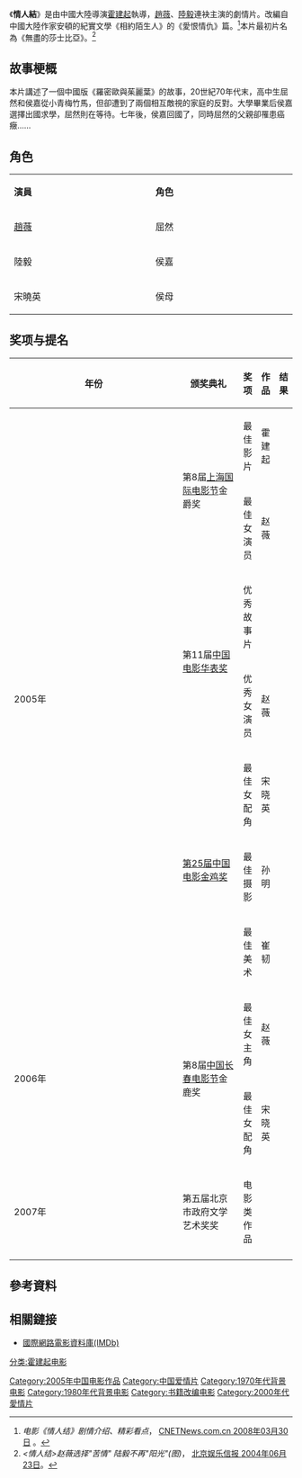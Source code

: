 {{Infobox Film 
|  name           = 情人結
|  original_name  = A Time to Love  
|  image          = 
|  writer         = [[思芜|思芜]]<br>[[张人捷|张人捷]]
|  starring       = [[趙薇|趙薇]]<br>[[陆毅|陆毅]]<br>[[宋晓英|宋晓英]]<br>[[张谦|张谦]] 
|  director       = [[霍建起|霍建起]] 
|  producer       = 
|  editing        = 
|  distributor    = [[中國電影集團|中國電影集團]] 
|  released       = 2005年2月11日 
| runtime        = 108[[分钟|分钟]] 
| language       = [[普通话|普通话]] 
|  music          =
|  awards         = 
|  budget         =
|}}

《'''情人結'''》是由中國大陸導演[[霍建起|霍建起]]執導，[[趙薇|趙薇]]、[[陸毅|陸毅]]連袂主演的劇情片。改編自中國大陸作家安頓的紀實文學《相約陌生人》的《愛恨情仇》篇。<ref>''电影《情人结》剧情介绍、精彩看点''， [http://www.cnetnews.com.cn/2008/0330/786888.shtml CNETNews.com.cn [[2008年03月30日|2008年03月30日]]] {{Wayback|url=http://www.cnetnews.com.cn/2008/0330/786888.shtml |date=20090917041757 }}。</ref>本片最初片名為《無盡的莎士比亞》。<ref>''<情人结>赵薇选择"苦情" 陆毅不再"阳光"(图)''， [http://news.xinhuanet.com/ent/2004-06/23/content_1541193.html 北京娱乐信报 [[2004年06月23日|2004年06月23日]]]。</ref>

==故事梗概==
本片講述了一個中國版《羅密歐與茱麗葉》的故事，20世紀70年代末，高中生屈然和侯嘉從小青梅竹馬，但卻遭到了兩個相互敵視的家庭的反對。大學畢業后侯嘉選擇出國求學，屈然則在等待。七年後，侯嘉回國了，同時屈然的父親卻罹患癌癥……

==角色==
{|class="wikitable" style="width:60%"
|- style="background:cornflowerblue; color:white" align=center
|style="width:12%"|'''演員'''||style="width:12%"|'''角色'''
|-
|[[趙薇|趙薇]]||屈然
|-
|陸毅||侯嘉
|-
|宋曉英||侯母
|}

== 奖项与提名 ==
{| class="wikitable" width="80%"
|-align=center
! width="9%"|年份
! width="25%"|颁奖典礼
! width="14%"|奖项
! width="14%"|作品
! width="8%"|结果
|- 
|rowspan="7"|2005年
|rowspan="2"|第8届[[上海国际电影节|上海国际电影节]]金爵奖
| 最佳影片
| 霍建起
| {{nom}}
|-
| 最佳女演员
| 赵薇
| {{won}}
|-
|rowspan="2"|第11届[[中国电影华表奖|中国电影华表奖]]
| 优秀故事片
| 
| {{nom}}
|-
| 优秀女演员
| 赵薇
| {{won}}
|-
|rowspan="3"|[[第25届中国电影金鸡奖|第25届中国电影金鸡奖]]
| 最佳女配角
| 宋晓英
| {{nom}}
|-
| 最佳摄影
| 孙明
| {{nom}}
|-
| 最佳美术
| 崔韧
| {{nom}}
|-
|rowspan="2"|2006年
|rowspan="2"|第8届[[中国长春电影节|中国长春电影节]]金鹿奖
| 最佳女主角
| 赵薇
| {{won}}
|-
| 最佳女配角
| 宋晓英
| {{won}}
|-
|2007年
|第五届北京市政府文学艺术奖奖
| 电影类作品
| 
| {{won}}
|-
|}

==參考資料==
<references/>

==相關鏈接==
*[http://www.imdb.com/title/tt0450099/ 國際網路電影資料庫(IMDb)] {{Wayback|url=http://www.imdb.com/title/tt0450099/ |date=20170311071914 }}

{{霍建起}}
{{赵薇}}

{{DEFAULTSORT:QING}}
[[Category:2005年中国电影作品|Category:2005年中国电影作品]]
[[Category:中国爱情片|Category:中国爱情片]]
[[Category:1970年代背景电影|Category:1970年代背景电影]]
[[Category:1980年代背景电影|Category:1980年代背景电影]]
[[Category:书籍改编电影|Category:书籍改编电影]]
[[分类:霍建起电影|分类:霍建起电影]]
[[Category:2000年代愛情片|Category:2000年代愛情片]]